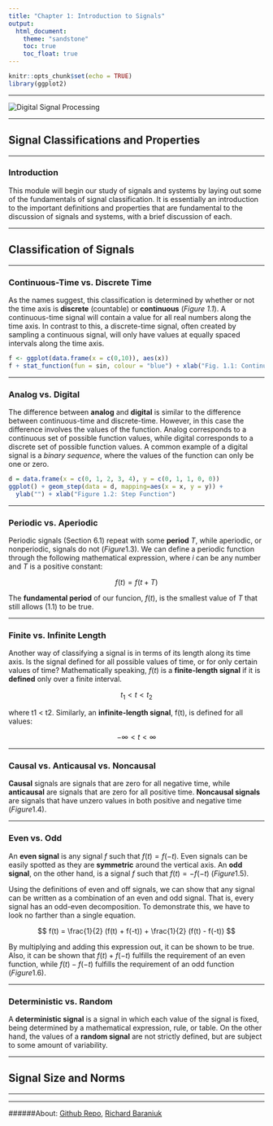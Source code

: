 ```yaml
---
title: "Chapter 1: Introduction to Signals"
output:
  html_document:
    theme: "sandstone"
    toc: true
    toc_float: true
---
```


```r
knitr::opts_chunk$set(echo = TRUE)
library(ggplot2)
```

------

![](http://f3dev.co.za/s3min/wp-content/uploads/bfi_thumb/Digital-Signal-Processing-mkyku41elkq1lo9ritzomoh6fhzi17i9i52079367o.jpg "Digital Signal Processing")

------

## **Signal Classifications and Properties**

------

### Introduction
This module will begin our study of signals and systems by laying out some of the fundamentals of signal classification. It is essentially an introduction to the important definitions and properties that are fundamental to the discussion of signals and systems, with a brief discussion of each.

------

## **Classification of Signals**

------

### Continuous-Time vs. Discrete Time
As the names suggest, this classification is determined by whether or not the time axis is **discrete** (countable) or **continuous** (*Figure 1.1*). A continuous-time signal will contain a value for all real numbers along the time axis. In contrast to this, a discrete-time signal, often created by sampling a continuous signal, will only have values at equally spaced intervals along the time axis.

``` r
f <- ggplot(data.frame(x = c(0,10)), aes(x))
f + stat_function(fun = sin, colour = "blue") + xlab("Fig. 1.1: Continuous Function") + ylab("")
```

-----

### Analog vs. Digital
The difference between **analog** and **digital** is similar to the difference between continuous-time and discrete-time. However, in this case the difference involves the values of the function. Analog corresponds to a continuous set of possible function values, while digital corresponds to a discrete set of possible function values. A common example of a digital signal is a *binary sequence*, where the values of the function can only be one or zero.

``` r
d = data.frame(x = c(0, 1, 2, 3, 4), y = c(0, 1, 1, 0, 0))
ggplot() + geom_step(data = d, mapping=aes(x = x, y = y)) + 
  ylab("") + xlab("Figure 1.2: Step Function")
```

-----

### Periodic vs. Aperiodic
Periodic signals (Section 6.1) repeat with some **period** $T$, while aperiodic, or nonperiodic, signals do not ($Figure 1.3$). We can define a periodic function through the following mathematical expression, where $i$ can be any number and $T$ is a positive constant: 

$$ f(t) = f(t + T) $$

The **fundamental period** of our funcion, $f(t)$, is the smallest value of $T$ that still allows (1.1) to be true.

-----

### Finite vs. Infinite Length
Another way of classifying a signal is in terms of its length along its time axis. Is the signal defined for all possible values of time, or for only certain values of time? Mathematically speaking, $f(t)$ is a **finite-length signal** if it is **defined** only over a finite interval.

$$ t_{1} < t < t_{2} $$

where t1 < t2. Similarly, an **infinite-length signal**, f(t), is defined for all values:

$$ -\infty < t < \infty $$

-----

### Causal vs. Anticausal vs. Noncausal
**Causal** signals are signals that are zero for all negative time, while **anticausal** are signals that are zero for all positive time. **Noncausal signals** are signals that have unzero values in both positive and negative time ($Figure 1.4$).

-----

### Even vs. Odd
An **even signal** is any signal $f$ such that $f(t) = f(-t)$. Even signals can be easily spotted as they are **symmetric** around the vertical axis. An **odd signal**, on the other hand, is a signal $f$ such that $f(t) = -f(-t)$ ($Figure 1.5$).

Using the definitions of even and off signals, we can show that any signal can be written as a combination of an even and odd signal. That is, every signal has an odd-even decomposition. To demonstrate this, we have to look no farther than a single equation.

$$ f(t) = \frac{1}{2} (f(t) + f(-t)) + \frac{1}{2} (f(t) - f(-t)) $$

By multiplying and adding this expression out, it can be shown to be true. Also, it can be shown that $f(t) + f(-t)$ fulfills the requirement of an even function, while $f(t) - f(-t)$ fulfills the requirement of an odd function ($Figure 1.6$).

-----

### Deterministic vs. Random
A **deterministic signal** is a signal in which each value of the signal is fixed, being determined by a mathematical expression, rule, or table. On the other hand, the values of a **random signal** are not strictly defined, but are subject to some amount of variability.

------

## **Signal Size and Norms**

------

------

######About: [Github Repo](http://www.github.com/dynamicwebpaige/signals-and-systems), [Richard Baraniuk](http://richb.rice.edu/signal-processing/)
